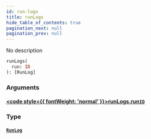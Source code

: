 ```yaml
---
id: run-logs
title: runLogs
hide_table_of_contents: true
pagination_next: null
pagination_prev: null
---
```








No description

```graphql
runLogs(
  run: ID
): [RunLog]
```


### Arguments

#### [<code style={{ fontWeight: 'normal' }}>runLogs.<b>run</b></code>](#)<Bullet />[`ID`](/docs/schemas/fluss/scalars/id) <Badge class="secondary" text="scalar"/>
> 
> 

### Type

#### [`RunLog`](/docs/schemas/fluss/objects/run-log) <Badge class="secondary" text="object"/>
> 
> 





